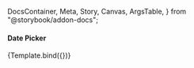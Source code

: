   DocsContainer,
  Meta,
  Story,
  Canvas,
  ArgsTable,
} from "@storybook/addon-docs";

<Meta title="Forms/Date Picker" component={DatePicker} />

<h4 className="h4">Date Picker</h4>


<Canvas>
  <Story name="Base" args={{}}>
    {Template.bind({})}
  </Story>
</Canvas>

<ArgsTable of={DatePicker} story="Base" />
